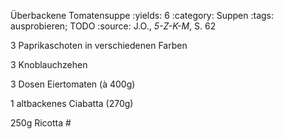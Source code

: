 Überbackene Tomatensuppe
:yields: 6
:category: Suppen
:tags: ausprobieren; TODO
:source: J.O., _5-Z-K-M_, S. 62

3 Paprikaschoten in verschiedenen Farben

3 Knoblauchzehen

3 Dosen Eiertomaten (à 400g)

1 altbackenes Ciabatta (270g)

250g Ricotta
#
